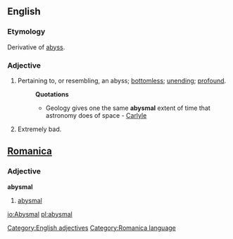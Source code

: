 ==English==

===Etymology===
Derivative of [[abyss]].

===Adjective===
#Pertaining to, or resembling, an abyss; [[bottomless]]; [[unending]]; [[profound]].
#:'''Quotations'''
#:*Geology gives one the same '''abysmal''' extent of time that astronomy does of space - [[Carlyle]]
# Extremely bad.

==[[Romanica]]==

===Adjective===
<b>abysmal</b>
#[[abysmal]]
[[Category:English adjectives]]
[[Category:Romanica language]]

[[io:Abysmal]]
[[pl:abysmal]]